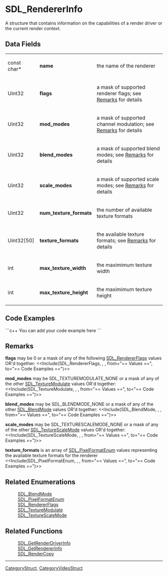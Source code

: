 <!-- pragma section-numbers off -->
<!-- pragma disable-camelcase -->

= SDL_RendererInfo =
A structure that contains information on the capabilities of a render driver or the current render context.


== Data Fields ==
{|
|const char*
|'''name'''
|the name of the renderer
|-
|Uint32
|'''flags'''
|a mask of supported renderer flags; see [[#flags|Remarks]] for details
|-
|Uint32
|'''mod_modes'''
|a mask of supported channel modulation; see [[#mod_modes|Remarks]] for details
|-
|Uint32
|'''blend_modes'''
|a mask of supported blend modes; see [[#blend_modes|Remarks]] for details
|-
|Uint32
|'''scale_modes'''
|a mask of supported scale modes; see [[#scale_modes|Remarks]] for details
|-
|Uint32
|'''num_texture_formats'''
|the number of available texture formats
|-
|Uint32[50]
|'''texture_formats'''
|the available texture formats; see [[#texture_formats|Remarks]] for details
|-
|int
|'''max_texture_width'''
|the maximimum texture width
|-
|int
|'''max_texture_height'''
|the maximimum texture height
|}

<!-- # Use the following markup to display values on a related function page: <<Include(SDL_RendererInfo, , , from="== Data Fields ==", to="== Code Examples ==")>> -->

== Code Examples ==
```c++
You can add your code example here
```

== Remarks ==
<span id="flags"></span> '''flags''' may be 0 or a mask of any of the following [[SDL_RendererFlags]] values OR'd together:  <<Include(SDL_RendererFlags, , , from="== Values ==", to="== Code Examples ==")>>

<span id="mod_modes"></span> '''mod_modes''' may be SDL_TEXTUREMODULATE_NONE or a mask of any of the other [[SDL_TextureModulate]] values OR'd together:  <<Include(SDL_TextureModulate, , , from="== Values ==", to="== Code Examples ==")>>

<span id="blend_modes"></span> '''blend_modes''' may be SDL_BLENDMODE_NONE or a mask of any of the other [[SDL_BlendMode]] values OR'd together: <<Include(SDL_BlendMode, , , from="== Values ==", to="== Code Examples ==")>>

<span id="scale_modes"></span> '''scale_modes''' may be SDL_TEXTURESCALEMODE_NONE or a mask of any of the other [[SDL_TextureScaleMode]] values OR'd together: <<Include(SDL_TextureScaleMode, , , from="== Values ==", to="== Code Examples ==")>>

<span id="texture_formats"></span> '''texture_formats''' is an array of [[SDL_PixelFormatEnum]] values representing the available texture formats for the renderer <<Include(SDL_PixelFormatEnum, , , from="== Values ==", to="== Code Examples ==")>>

== Related Enumerations ==
:[[SDL_BlendMode]]
:[[SDL_PixelFormatEnum]]
:[[SDL_RendererFlags]]
:[[SDL_TextureModulate]]
:[[SDL_TextureScaleMode]]

== Related Functions ==
:[[SDL_GetRenderDriverInfo]]
:[[SDL_GetRendererInfo]]
:[[SDL_RenderCopy]]

----
[[CategoryStruct]], [[CategoryVideoStruct]]
